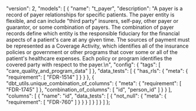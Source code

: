  "version": 2,
  "models": [
    {
      "name": "t_payer",
      "description": "A payer is a record of payer relationships for specific patients. The payer entity is flexible, and can include \"third party\" insurers, self-pay, other payer or guarantor, or some combination of payers. The combination of payer records define which entity is the responsible fiduciary for the financial aspects of a patient's care at any given time.  The sources of payment must be represented as a Coverage Activity, which identifies all of the insurance policies or government or other programs that cover some or all of the patient's healthcare expenses. Each policy or program identifies the covered party with respect to the payer.\n",
      "config": {
        "tags": [
          "care_quality_and_program_data"
        ]
      },
      "data_tests": [
        {
          "has_rls": {
            "meta": {
              "requirement": [
                "FDR-1514"
              ]
            }
          }
        },
        {
          "dbt_utils.unique_combination_of_columns": {
            "meta": {
              "requirement": [
                "FDR-1745"
              ]
            },
            "combination_of_columns": [
              "id",
              "person_id"
            ]
          }
        }
      ],
      "columns": [
        {
          "name": "id",
          "data_tests": [
            {
              "not_null": {
                "meta": {
                  "requirement": [
                    "FDR-760"
                  ]
                }
              }
            }
          ]
        }
      ]
    }
  ]
};
